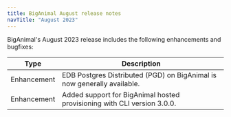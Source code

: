 ```yaml
---
title: BigAnimal August release notes
navTitle: "August 2023"
---
```


BigAnimal's August 2023 release includes the following enhancements and bugfixes:

|    Type     |                               Description                               |
| ----------- | ----------------------------------------------------------------------- |
| Enhancement | EDB Postgres Distributed (PGD) on BigAnimal is now generally available. |
| Enhancement | Added support for BigAnimal hosted provisioning with CLI version 3.0.0. |
